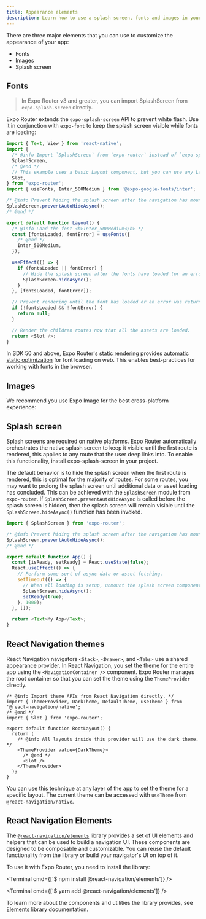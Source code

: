 ```yaml
---
title: Appearance elements
description: Learn how to use a splash screen, fonts and images in your app that is using Expo Router.
---
```



There are three major elements that you can use to customize the appearance of your app:

- Fonts
- Images
- Splash screen

## Fonts

> In Expo Router v3 and greater, you can import SplashScreen from `expo-splash-screen` directly.

Expo Router extends the `expo-splash-screen` API to prevent white flash. Use it in conjunction with `expo-font` to keep the splash screen visible while fonts are loading:

```js app/_layout.js
import { Text, View } from 'react-native';
import {
  /* @info Import `SplashScreen` from `expo-router` instead of `expo-splash-screen` */
  SplashScreen,
  /* @end */
  // This example uses a basic Layout component, but you can use any Layout.
  Slot,
} from 'expo-router';
import { useFonts, Inter_500Medium } from '@expo-google-fonts/inter';

/* @info Prevent hiding the splash screen after the navigation has mounted. */
SplashScreen.preventAutoHideAsync();
/* @end */

export default function Layout() {
  /* @info Load the font <b>Inter_500Medium</b> */
  const [fontsLoaded, fontError] = useFonts({
    /* @end */
    Inter_500Medium,
  });

  useEffect(() => {
    if (fontsLoaded || fontError) {
      // Hide the splash screen after the fonts have loaded (or an error was returned) and the UI is ready.
      SplashScreen.hideAsync();
    }
  }, [fontsLoaded, fontError]);

  // Prevent rendering until the font has loaded or an error was returned
  if (!fontsLoaded && !fontError) {
    return null;
  }

  // Render the children routes now that all the assets are loaded.
  return <Slot />;
}
```

In SDK 50 and above, Expo Router's [static rendering](/router/reference/static-rendering) provides [automatic static optimization](/router/reference/static-rendering#fonts) for font loading on web. This enables best-practices for working with fonts in the browser.

## Images

We recommend you use Expo Image for the best cross-platform experience:

<BoxLink
  title="Expo Image API reference"
  description="For more information on how to install and use expo-image, see its API documentation."
  href="/versions/latest/sdk/image"
  imageUrl="/static/images/packages/expo-image.png"
/>

## Splash screen

Splash screens are required on native platforms. Expo Router automatically orchestrates the native splash screen to keep it visible until the first route is rendered, this applies to any route that the user deep links into. To enable this functionality, install expo-splash-screen in your project.

The default behavior is to hide the splash screen when the first route is rendered, this is optimal for the majority of routes. For some routes, you may want to prolong the splash screen until additional data or asset loading has concluded. This can be achieved with the `SplashScreen` module from `expo-router`. If `SplashScreen.preventAutoHideAsync` is called before the splash screen is hidden, then the splash screen will remain visible until the `SplashScreen.hideAsync()` function has been invoked.

```js app/index.tsx
import { SplashScreen } from 'expo-router';

/* @info Prevent hiding the splash screen after the navigation has mounted. */
SplashScreen.preventAutoHideAsync();
/* @end */

export default function App() {
  const [isReady, setReady] = React.useState(false);
  React.useEffect(() => {
    // Perform some sort of async data or asset fetching.
    setTimeout(() => {
      // When all loading is setup, unmount the splash screen component.
      SplashScreen.hideAsync();
      setReady(true);
    }, 1000);
  }, []);

  return <Text>My App</Text>;
}
```

## React Navigation themes

React Navigation navigators `<Stack>`, `<Drawer>`, and `<Tabs>` use a shared appearance provider. In React Navigation, you set the theme for the entire app using the `<NavigationContainer />` component. Expo Router manages the root container so that you can set the theme using the `ThemeProvider` directly.

```tsx app/_layout.tsx
/* @info Import theme APIs from React Navigation directly. */
import { ThemeProvider, DarkTheme, DefaultTheme, useTheme } from '@react-navigation/native';
/* @end */
import { Slot } from 'expo-router';

export default function RootLayout() {
  return (
    /* @info All layouts inside this provider will use the dark theme. */
    <ThemeProvider value={DarkTheme}>
      /* @end */
      <Slot />
    </ThemeProvider>
  );
}
```

You can use this technique at any layer of the app to set the theme for a specific layout. The current theme can be accessed with `useTheme` from `@react-navigation/native`.

## React Navigation Elements

The [`@react-navigation/elements`](https://reactnavigation.org/docs/elements/) library provides a set of UI elements and helpers that can be used to build a navigation UI. These components are designed to be composable and customizable. You can reuse the default functionality from the library or build your navigator's UI on top of it.

To use it with Expo Router, you need to install the library:

<Tabs>

<Tab label="npm">

<Terminal cmd={['$ npm install @react-navigation/elements']} />

</Tab>

<Tab label="Yarn">

<Terminal cmd={['$ yarn add @react-navigation/elements']} />

</Tab>

</Tabs>

To learn more about the components and utilities the library provides, see [Elements library](https://reactnavigation.org/docs/elements/) documentation.
